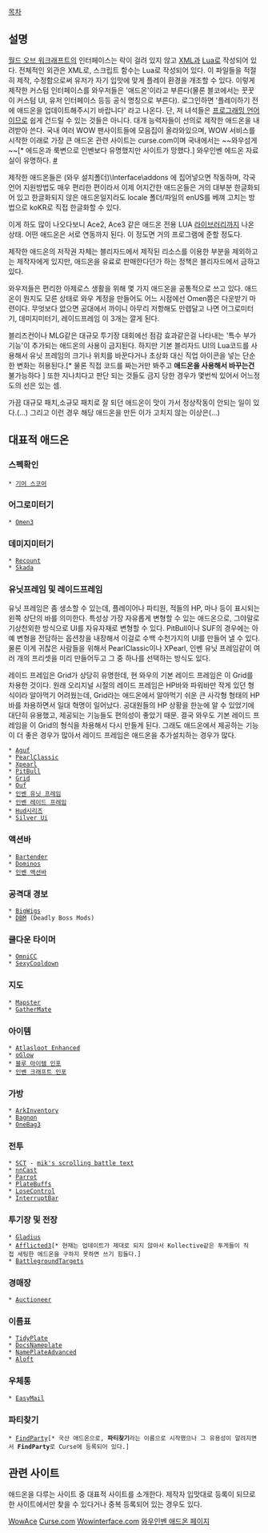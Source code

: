 [[목차]]

== 설명 ==
[[월드 오브 워크래프트]]의 인터페이스는 락이 걸려 있지 않고 [[XML]]과 [[Lua]]로 작성되어 있다. 전체적인 외관은 XML로, 스크립트 함수는 Lua로 작성되어 있다. 이 파일들을 적절히 제작, 수정함으로써 유저가 자기 입맛에 맞게 플레이 환경을 개조할 수 있다. 이렇게 제작한 커스텀 인터페이스를 와우저들은 '애드온'이라고 부른다(물론 블코에서는 꿋꿋이 커스텀 UI, 유저 인터페이스 등등 공식 명칭으로 부른다). 로그인하면 '플레이하기 전에 애드온을 업데이트해주시기 바랍니다' 라고 나온다. 단, 저 녀석들은 [[프로그래밍 언어]]이므로 쉽게 건드릴 수 있는 것들은 아니다. 대개 능력자들이 선의로 제작한 애드온을 내려받아 쓴다. 국내 여러 WOW 팬사이트들에 모음집이 올라와있으며, WOW 서비스를 시작한 이래로 가장 큰 애드온 관련 사이트는 curse.com이며 국내에서는 ~~와우섬게~~[* 에드온과 룩변으로 인벤보다 유명했지만 사이트가 망했다.] 와우인벤 에드온 자료실이 유명하다. [http://wow.inven.co.kr/addon.php #]

제작한 애드온들은 (와우 설치폴더)\Interface\addons 에 집어넣으면 작동하며, 각국 언어 지원방법도 매우 편리한 편이라서 이제 어지간한 애드온들은 거의 대부분 한글화되어 있고 한글화되지 않은 애드온일지라도 locale 폴더/파일의 enUS를 베껴 고치는 방법으로 koKR로 직접 한글화할 수 있다.

이게 하도 많이 나오다보니 Ace2, Ace3 같은 애드온 전용 LUA [[라이브러리]]까지 나온 상태. 어떤 애드온은 서로 연동까지 된다. 이 정도면 거의 프로그램에 준할 정도다.

제작한 애드온의 저작권 자체는 블리자드에서 제작된 리소스를 이용한 부분을 제외하고는 제작자에게 있지만, 애드온을 유료로 판매한다던가 하는 정책은 블리자드에서 금하고 있다. 

와우저들은 편리한 아제로스 생활을 위해 몇 가지 애드온을 공통적으로 쓰고 있다. 애드온이 뭔지도 모른 상태로 와우 계정을 만들어도 어느 시점에선 Omen쯤은 다운받기 마련이다. 무엇보다 없으면 공대에서 까이니 아무리 저항해도 만렙달고 나면 어그로미터기, 데미지미터기, 레이드프레임 이 3개는 깔게 된다. 

블리즈컨이나 MLG같은 대규모 투기장 대회에선 점감 효과같은걸 나타내는 '특수 부가 기능'이 추가되는 애드온의 사용이 금지된다.  하지만 기본 블리자드 UI의 Lua코드를 사용해서 유닛 프레임의 크기나 위치를 바꾼다거나 초상화 대신 직업 아이콘을 넣는 단순한 변화는 허용된다.[* 물론 직접 코드를 짜는거만 봐주고 '''애드온을 사용해서 바꾸는건''' 불가능하다 ] 또한 지나치다고 판단 되는 것들도 금지 당한 경우가 몇번씩 있어서 어느정도의 선은 있는 셈.

가끔 대규모 패치,소규모 패치로 잘 되던 애드온이 맛이 가서 정상작동이 안되는 일이 있다.(...) 그리고 이런 경우 해당 애드온을 만든 이가 고치지 않는 이상은(...)
== 대표적 애드온 ==
=== 스펙확인 ===
 * [[기어 스코어]]
=== 어그로미터기 ===
 * [[Omen3]]
=== 데미지미터기 ===
 * [[Recount]]
 * [[Skada]]
=== 유닛프레임 및 레이드프레임 ===
유닛 프레임은 좀 생소할 수 있는데, 플레이어나 파티원, 적들의 HP, 마나 등이 표시되는 왼쪽 상단의 바를 의미한다. 특성상 가장 자유롭게 변형할 수 있는 애드온으로, 그야말로 기상천외한 방식으로 UI를 자유자재로 변형할 수 있다. PitBull이나 SUF의 경우에는 아예 변형을 전담하는 옵션창을 내장해서 이걸로 수백 수천가지의 UI를 만들어 낼 수 있다. 물론 이게 귀찮은 사람들을 위해서 PearlClassic이나 XPearl, 인벤 유닛 프레임같이 여러 개의 프리셋을 미리 만들어두고 그 중 하나를 선택하는 방식도 있다. 

레이드 프레임은 Grid가 상당히 유명한데, 현 와우의 기본 레이드 프레임은 이 Grid를 차용한 것이다. 원래 오리지널 시절의 레이드 프레임은 HP바와 파워바만 작게 있던 형식이라 알아먹기 어려웠는데, Grid라는 애드온에서 알아먹기 쉬운 큰 사각형 형태의 HP바를 차용하면서 일대 혁명이 일어났다. 공대원들의 HP 상황을 한눈에 알 수 있었기에 대단히 유용했고, 제공되는 기능들도 편의성이 좋았기 때문. 결국 와우도 기본 레이드 프레임을 이 Grid의 형식을 차용해서 다시 만들게 된다. 그래도 애드온에서 제공하는 기능이 더 좋은 경우가 많아서 레이드 프레임은 애드온을 추가설치하는 경우가 많다.

 * [[Aguf]]
 * [[PearlClassic]]
 * [[Xpearl]]
 * [[PitBull]]
 * [[Grid]]
 * [[Ouf]]
 * [[인벤 유닛 프레임]]
 * [[인벤 레이드 프레임]]
 * [[Hud]]시리즈
 * [[Silver Ui]]
=== 액션바 ===
 * [[Bartender]]
 * [[Dominos]]
 * [[인벤 액션바]]
=== 공격대 경보 ===
 * [[BigWigs]]
 * [[DBM]] (Deadly Boss Mods) 
=== 쿨다운 타이머 ===
 * [[OmniCC]]
 * [[SexyCooldown]]
=== 지도 ===
 * [[Mapster]]
 * [[GatherMate]]
=== 아이템 ===
 * [[Atlasloot Enhanced]]
 * [[oGlow]]
 * [[블루 아이템 인포]]
 * [[인벤 크래프트 인포]]
=== 가방 ===
 * [[ArkInventory]]
 * [[Bagnon]]
 * [[OneBag3]]
=== 전투 ===
 * [[SCT]] - [[mik's scrolling battle text]]
 * [[nnCast]]
 * [[Parrot]]
 * [[PlateBuffs]]
 * [[LoseControl]]
 * [[InterruptBar]]
=== 투기장 및 전장 ===
 * [[Gladius]]
 * [[Afflicted3]][* 현재는 업데이트가 제대로 되지 않아서 Kollective같은 투게들이 직접 세팅한 에드온을 구하지 못하면 쓰기 힘들다.]
 * [[BattlegroundTargets]]
=== 경매장 ===
 * [[Auctioneer]]
=== 이름표 ===
 * [[TidyPlate]]
 * [[DocsNameplate]]
 * [[NamePlateAdvanced]]
 * [[Aloft]]
=== 우체통 ===
 * [[EasyMail]]
=== 파티찾기 ===
 * [[FindParty]][* 국산 애드온으로, '''파티찾기'''라는 이름으로 시작했으나 그 유용성이 알려지면서 '''FindParty'''로 Curse에 등록되어 있다.]

== 관련 사이트 ==
애드온을 다루는 사이트 중 대표적 사이트를 소개한다. 제작자 입맛대로 등록이 되므로 한 사이트에서만 찾을 수 있다거나 중복 등록되어 있는 경우도 있다.

[http://wowace.com WowAce]
[http://www.curse.com Curse.com]
[http://wowinterface.com/addons.php Wowinterface.com]
[http://wow.inven.co.kr/addon.php 와우인벤 애드온 페이지]
